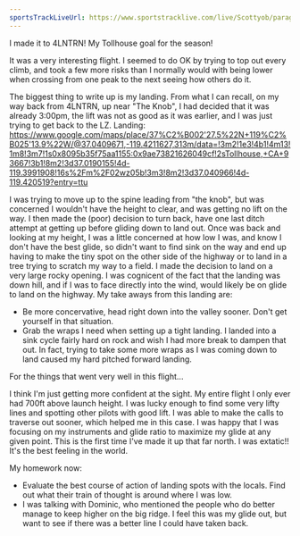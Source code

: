 ```yaml
---
sportsTrackLiveUrl: https://www.sportstracklive.com/live/Scottyob/paragliding/840033?mode=3D
---
```


I made it to 4LNTRN!  My Tollhouse goal for the season!

It was a very interesting flight.  I seemed to do OK by trying to top out every climb, and took a few more risks than I normally would with being lower when crossing from one peak to the next seeing how others do it.

The biggest thing to write up is my landing.  From what I can recall, on my way back from 4LNTRN, up near "The Knob", I had decided that it was already 3:00pm, the lift was not as good as it was earlier, and I was just trying to get back to the LZ.
Landing:  https://www.google.com/maps/place/37%C2%B002'27.5%22N+119%C2%B025'13.9%22W/@37.0409671,-119.4211627,313m/data=!3m2!1e3!4b1!4m13!1m8!3m7!1s0x8095b35f75aa1155:0x9ae73821626049cf!2sTollhouse,+CA+93667!3b1!8m2!3d37.0190155!4d-119.3991908!16s%2Fm%2F02wz05b!3m3!8m2!3d37.040966!4d-119.420519?entry=ttu

I was trying to move up to the spine leading from "the knob", but was concerned I wouldn't have the height to clear, and was getting no lift on the way.   I then made the (poor) decision to turn back, have one last ditch attempt at getting up before gliding down to land out.  Once was back and looking at my height, I was a little concerned at how low I was, and know I don't have the best glide, so didn't want to find sink on the way and end up having to make the tiny spot on the other side of the highway or to land in a tree trying to scratch my way to a field.  I made the decision to land on a very large rocky opening.  I was cognicent of the fact that the landing was down hill, and if I was to face directly into the wind, would likely be on glide to land on the highway.  My take aways from this landing are:
- Be more concervative, head right down into the valley sooner.  Don't get yourself in that situation.
- Grab the wraps I need when setting up a tight landing.  I landed into a sink cycle fairly hard on rock and wish I had more break to dampen that out.  In fact, trying to take some more wraps as I was coming down to land caused my hard pitched forward landing.

For the things that went very well in this flight...

I think I'm just getting more confident at the sight.  My entire flight I only ever had 700ft above launch height.  I was lucky enough to find some very lifty lines and spotting other pilots with good lift.  I was able to make the calls to traverse out sooner, which helped me in this case.  I was happy that I was focusing on my instruments and glide ratio to maximize my glide at any given point.  This is the first time I've made it up that far north.  I was extatic!!  It's the best feeling in the world.

My homework now:
- Evaluate the best course of action of landing spots with the locals.  Find out what their train of thought is around where I was low.
- I was talking with Dominic, who mentioned the people who do better manage to keep higher on the big ridge.  I feel this was my glide out, but want to see if there was a better line I could have taken back.
